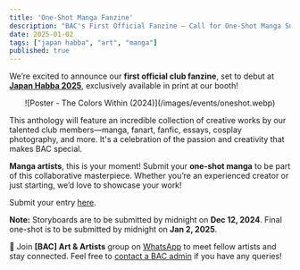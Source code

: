 ```yaml
---
title: 'One-Shot Manga Fanzine'
description: "BAC's First Official Fanzine – Call for One-Shot Manga Submissions!"
date: 2025-01-02
tags: ["japan habba", "art", "manga"]
published: true
---
```


We’re excited to announce our **first official club fanzine**, set to debut at <a href="https://japanhabba.org/" target="_blank" rel="noopener noreferrer">**Japan Habba 2025**</a>, exclusively available in print at our booth!

<div align="center">
    ![Poster - The Colors Within (2024)](/images/events/oneshot.webp)
</div>

This anthology will feature an incredible collection of creative works by our talented club members—manga, fanart, fanfic, essays, cosplay photography, and more. It's a celebration of the passion and creativity that makes BAC special.  

**Manga artists**, this is your moment! Submit your **one-shot manga** to be part of this collaborative masterpiece. Whether you’re an experienced creator or just starting, we’d love to showcase your work!  

Submit your entry <a href="https://forms.gle/csd3XGJ8R4eHLHcz6" target="_blank" rel="noopener noreferrer">here</a>.

<Callout type="warning"> **Note:** Storyboards are to be submitted by midnight on **Dec 12, 2024**. Final one-shot is to be submitted by midnight on **Jan 2, 2025**.</Callout>


📢 Join **[BAC] Art & Artists** group on [WhatsApp](/socials) to meet fellow artists and stay connected. Feel free to [contact a BAC admin](/contact-us) if you have any queries!


